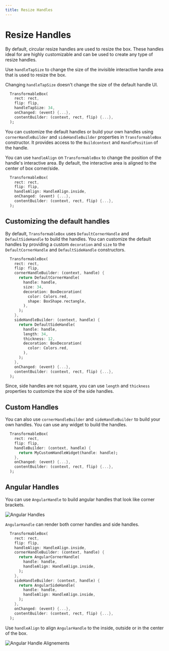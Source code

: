 ```yaml
---
title: Resize Handles
---
```


# Resize Handles

By default, circular resize handles are used to resize the box. These handles ideal for are highly customizable and
can be used to create any type of resize handles.

Use `handleTapSize` to change the size of the invisible interactive handle area that is used to resize the box.

<Warning>Changing `handleTapSize` doesn't change the size of the default handle UI.</Warning>

```dart title="Custom sized default handles"
  TransformableBox(
    rect: rect,
    flip: flip,
    handleTapSize: 34,
    onChanged: (event) {...},
    contentBuilder: (context, rect, flip) {...},
  );
```

You can customize the default handles or build your own handles using `cornerHandleBuilder` and `sideHandleBuilder` 
properties in `TransformableBox` constructor. It provides access to the `Buildcontext` and `HandlePosition` of 
the handle.

You can use `handleAlign` on `TransformableBox` to change the position of the handle's interactive area. By default,
the interactive area is aligned to the center of box corner/side.

```dart title="Putting handle completely inside the box area"
  TransformableBox(
    rect: rect,
    flip: flip,
    handleAlign: HandleAlign.inside,
    onChanged: (event) {...},
    contentBuilder: (context, rect, flip) {...},
  );
```

## Customizing the default handles

By default, `TransformableBox` uses `DefaultCornerHandle` and `DefaultSideHandle` to build the handles. You can
customize the default handles by providing a custom `decoration` and `size` to the `DefaultCornerHandle` and
`DefaultSideHandle` constructors.

```dart title="Custom sized default handles with rectangular shape"
  TransformableBox(
    rect: rect,
    flip: flip,
    cornerHandleBuilder: (context, handle) {
      return DefaultCornerHandle(
        handle: handle,
        size: 34,
        decoration: BoxDecoration(
          color: Colors.red,
          shape: BoxShape.rectangle,
        ),
      );
    },
    sideHandleBuilder: (context, handle) {
      return DefaultSideHandle(
        handle: handle,
        length: 34,
        thickness: 12,
        decoration: BoxDecoration(
          color: Colors.red,
        ),
      );
    },
    onChanged: (event) {...},
    contentBuilder: (context, rect, flip) {...},
  );
```

Since, side handles are not square, you can use `length` and `thickness` properties to customize the size of the
side handles.

## Custom Handles

You can also use `cornerHandleBuilder` and `sideHandleBuilder` to build your own handles. You can use any widget
to build the handles.

```dart title="Using your own custom handles"
  TransformableBox(
    rect: rect,
    flip: flip,
    handleBuilder: (context, handle) {
      return MyCustomHandleWidget(handle: handle);
    },
    onChanged: (event) {...},
    contentBuilder: (context, rect, flip) {...},
  );
``` 
## Angular Handles

You can use `AngularHandle` to build angular handles that look like corner brackets.

<Image alt="Angular Handles" src="assets/angular_handles.png" />

<Info>`AngularHandle` can render both corner handles and side handles.</Info>

```dart title="Using angular handles"
  TransformableBox(
    rect: rect,
    flip: flip,
    handleAlign: HandleAlign.inside,
    cornerHandleBuilder: (context, handle) {
      return AngularCornerHandle(
        handle: handle, 
        handleAlign: HandleAlign.inside,
      );
    },
    sideHandleBuilder: (context, handle) {
      return AngularSideHandle(
        handle: handle,
        handleAlign: HandleAlign.inside,
      );
    },
    onChanged: (event) {...},
    contentBuilder: (context, rect, flip) {...},
  );
```

Use `handleAlign` to align `AngularHandle` to the inside, outside or in the center of the box.

<Image alt="Angular Handle Alignements" src="assets/angular_handle_alignments.png" />